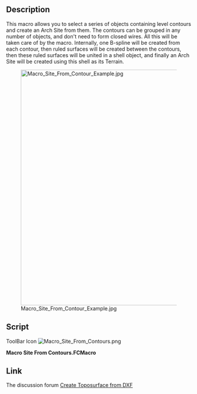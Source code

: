 <languages/>

<div lang="en" dir="ltr" class="mw-content-ltr">
{{Macro
|Name=Macro Site From Contours
|Icon=Macro_Site_From_Contours.png
|Description=This macro allows you to select a series of objects containing level contours and create an Arch Site from them. The contours can be grouped in any number of objects, and don't need to form closed wires. All this will be taken care of by the macro. Internally, one B-spline will be created from each contour, then ruled surfaces will be created between the contours, then these ruled surfaces will be united in a shell object, and finally an Arch Site will be created using this shell as its Terrain.
|Author=yorik
|Version=1.0
|Date=2018-08-30
|FCVersion=All
|Download=[https://wiki.freecad.org/File:Macro_Site_From_Contours.png ToolBar Icon]
}}
</div>

<div lang="en" dir="ltr" class="mw-content-ltr">
==Description==
</div>

<div lang="en" dir="ltr" class="mw-content-ltr">
This macro allows you to select a series of objects containing level contours and create an Arch Site from them. The contours can be grouped in any number of objects, and don't need to form closed wires. All this will be taken care of by the macro. Internally, one B-spline will be created from each contour, then ruled surfaces will be created between the contours, then these ruled surfaces will be united in a shell object, and finally an Arch Site will be created using this shell as its Terrain.
</div>

[[Image:Macro Site From Contour Example.jpg|640px]]

<div lang="en" dir="ltr" class="mw-content-ltr">
==Script==
</div>

<div lang="en" dir="ltr" class="mw-content-ltr">
ToolBar Icon [[File:Macro_Site_From_Contours.png]]
</div>

'''Macro Site From Contours.FCMacro'''

{{MacroCode|code=
# This macro builds an Arch Site object out of different level curves.
# It doesn't matter how many object contain the curves or if they
# are connected into wires or not.

import FreeCAD,FreeCADGui,Part,Draft,DraftGeomUtils,Arch

# first build a list of edges from selected objects

edges = []
for obj in FreeCADGui.Selection.getSelection():
    edges.extend(obj.Shape.Edges)

# sort our edges into connected wires

wires = DraftGeomUtils.findWires(edges)

# build a bspline for each wire

bsplines = []
for wire in wires:
    points = []
    for vert in wire.Vertexes:
        points.append(vert.Point)
    bspline = Draft.makeBSpline(points)
    bsplines.append(bspline)

# hide the bsplines

for bspline in bsplines:
    bspline.ViewObject.hide()

# sort the bsplines by elevation (we use the z of their first point to sort)

bsplines.sort(key=lambda b: b.Points[0].z)

# build one ruled surface from each pair of bsplines

ruledsurfaces = []
for i in range(len(bsplines)-1):
    ruled = FreeCAD.ActiveDocument.addObject('Part::RuledSurface', 'TerrainSection')
    ruled.Curve1 = (bsplines[i],[''])
    ruled.Curve2 = (bsplines[i+1],[''])
    ruledsurfaces.append(ruled)

# hide the ruled surfaces

for ruled in ruledsurfaces:
    ruled.ViewObject.hide()

# at this stade we need to recompute to build all the shapes before getting the faces

FreeCAD.ActiveDocument.recompute()

# make a shell object out of all the ruled surfaces

faces = []
for ruled in ruledsurfaces:
    faces.extend(ruled.Shape.Faces)
shell = Part.Shell(faces)
terrain = FreeCAD.ActiveDocument.addObject('Part::Feature', 'Terrain')
terrain.Shape = shell

# make a site object using our shell as terrain

site = Arch.makeSite()
site.Terrain = terrain

# recompute one last time

FreeCAD.ActiveDocument.recompute()
}}

<div lang="en" dir="ltr" class="mw-content-ltr">
==Link==
</div>

<div lang="en" dir="ltr" class="mw-content-ltr">
The discussion forum [https://forum.freecad.org/viewtopic.php?f=3&t=30569 Create Toposurface from DXF]
</div>